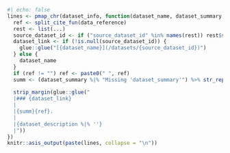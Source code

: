 ```r
#| echo: false
lines <- pmap_chr(dataset_info, function(dataset_name, dataset_summary, dataset_description, data_reference, ...) {
  ref <- split_cite_fun(data_reference)
  rest <- list(...)
  source_dataset_id <- if ("source_dataset_id" %in% names(rest)) rest$source_dataset_id else NULL
  dataset_link <- if (!is.null(source_dataset_id)) {
    glue::glue("[{dataset_name}](/datasets/{source_dataset_id})")
  } else {
    dataset_name
  }
  if (ref != "") ref <- paste0(" ", ref)
  summ <- (dataset_summary %|% "Missing 'dataset_summary'") %>% str_replace_all("\\n", " ") %>% str_replace_all("\\. *$", "")
  
  strip_margin(glue::glue("
  |### {dataset_link}
  |
  |{summ}{ref}.
  |
  |{dataset_description %|% ''}
  |"))
})
knitr::asis_output(paste(lines, collapse = "\n"))
```